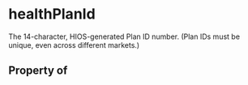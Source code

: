 # healthPlanId

The 14-character, HIOS-generated Plan ID number. (Plan IDs must be unique, even across different markets.)

## Property of



